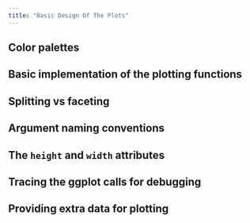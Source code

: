 ```yaml
---
title: "Basic Design Of The Plots"
---
```


## Color palettes

## Basic implementation of the plotting functions

## Splitting vs faceting

## Argument naming conventions

## The `height` and `width` attributes

## Tracing the ggplot calls for debugging

## Providing extra data for plotting
